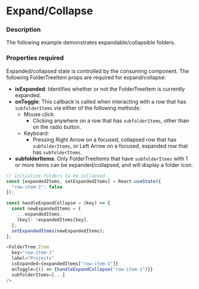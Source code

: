
# Expand/Collapse

### Description

The following example demonstrates expandable/collapsible folders.

### Properties required

Expanded/collapsed state is controlled by the consuming component.
The following FolderTreeItem props are required for expand/collapse:
* **isExpanded**: Identifies whether or not the FolderTreeItem is currently expanded. 
* **onToggle**: This callback is called when interacting with a row that has `subfolderItems` via either of the following methods:
  * Mouse click:
    * Clicking anywhere on a row that has `subfolderItems`, other than on the radio button.
  * Keyboard:
    * Pressing Right Arrow on a focused, collapsed row that has `subfolderItems`, or Left Arrow on a focused, expanded row that has `subfolderItems`.
* **subfolderItems**: Only FolderTreeItems that have `subfolderItems` with 1 or more items can be expanded/collapsed,
and will display a folder icon.

```js
// Initialize folders to be collapsed
const [expandedItems, setExpandedItems] = React.useState({
  "row-item-1": false
});

const handleExpandCollapse = (key) => {
  const newExpandedItems = {
    ...expandedItems,
    [key]: !expandedItems[key],
  };
  setExpandedItems(newExpandedItems);
};

<FolderTree.Item
  key="row-item-1"
  label="Projects"
  isExpanded={expandedItems["row-item-1"]}
  onToggle={() => {handleExpandCollapse("row-item-1")}}
  subfolderItems=[...]
/>
```

<FolderTreeExpandCollapse />
